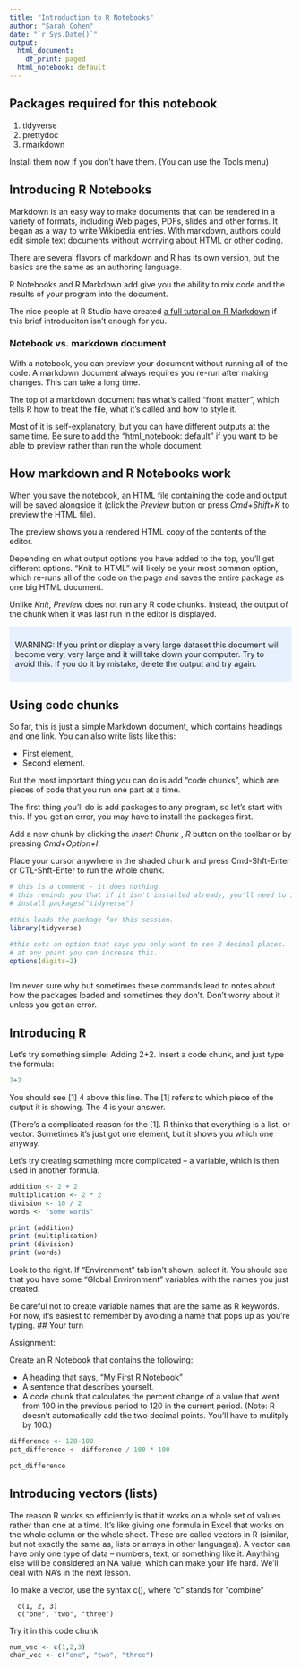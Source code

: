 ```yaml
---
title: "Introduction to R Notebooks"
author: "Sarah Cohen"
date: "`r Sys.Date()`"
output:
  html_document:
    df_print: paged
  html_notebook: default
---
```



## Packages required for this notebook

1. tidyverse
2. prettydoc
3. rmarkdown

Install them now if you don't have them. (You can use the Tools menu)


## Introducing R Notebooks

Markdown is an easy way to make documents that can be rendered in a variety of formats, including Web pages, PDFs, slides and other forms. It began as a way to write Wikipedia entries. With markdown, authors could edit simple text documents without worrying about HTML or other coding. 

There are several flavors of markdown and R has its own version, but the basics are the same as an authoring language. 

R Notebooks and R Markdown add give you the ability to mix code and the results of your program into the document. 

The nice people at R Studio have created [a full tutorial on R Markdown](https://rmarkdown.rstudio.com/lesson-1.html) if this brief introduciton isn't enough for you. 

### Notebook vs. markdown document

With a notebook, you can preview your document without running all of the code. A markdown document always requires you re-run after making changes. This can take a long time. 

The top of a markdown document has what's called "front matter", which tells R how to treat the file, what it's called and how to style it. 

Most of it is self-explanatory, but you can have different outputs at the same time. Be sure to add the "html_notebook: default" if you want to be able to preview rather than run the whole document. 


## How markdown and R Notebooks work

When you save the notebook, an HTML file containing the code and output will be saved alongside it (click the *Preview* button or press *Cmd+Shift+K* to preview the HTML file). 

The preview shows you a rendered HTML copy of the contents of the editor.

Depending on what output options you have added to the top, you'll get different options. "Knit to HTML" will likely be your most common option, which re-runs all of the code on the page and saves the entire package as one big HTML document. 

Unlike *Knit*, *Preview* does not run any R code chunks. Instead, the output of the chunk when it was last run in the editor is displayed.

<div style="background-color:#e6f0ff;padding:10px;">
WARNING: If you print or display a very large dataset this document will become very, very large and it will take down your computer. Try to avoid this. If you do it by mistake, delete the output and try again.
</div>



## Using code chunks

So far, this is just a simple Markdown document, which contains headings and one link. You can also write lists like this: 

* First element, 
* Second element. 

But the most important thing you can do is add "code chunks", which are pieces of code that you run one part at a time. 


The first thing you'll do is add packages to any program, so let's start with this. If you get an error, you may have to install the packages first. 

Add a new chunk by clicking the *Insert Chunk* , *R* button on the toolbar or by pressing *Cmd+Option+I*.

Place your cursor anywhere in the shaded chunk and press Cmd-Shft-Enter or CTL-Shft-Enter to run the whole chunk. 


```r

# this is a comment - it does nothing.
# this reminds you that if it isn't installed already, you'll need to install a package
# install.packages("tidyverse")

#this loads the package for this session. 
library(tidyverse)

#this sets an option that says you only want to see 2 decimal places.
# at any point you can increase this.
options(digits=2)



```

I'm never sure why but sometimes these commands lead to notes about how the packages loaded and sometimes they don't. Don't worry about it unless you get an error. 

## Introducing R

Let's try something simple: Adding 2+2. Insert a code chunk, and just type the formula: 

```r

2+2

```

You should see [1] 4 above this line. The [1] refers to which piece of the output it is showing. The 4 is your answer. 

(There's a complicated reason for the [1].  R thinks that everything is a list, or vector. Sometimes it's just got one element, but it shows you which one anyway.

Let's try creating something more complicated -- a variable, which is then used in another formula.

```r

addition <- 2 + 2
multiplication <- 2 * 2
division <- 10 / 2
words <- "some words"

print (addition)
print (multiplication)
print (division)
print (words)

```

Look to the right. If "Environment" tab isn't shown, select it. You should see that you have some "Global Environment" variables with the names you just created. 

Be careful not to create variable names that are the same as R keywords. For now, it's easiest to remember by avoiding a name that pops up as you're typing. 
## Your turn

Assignment: 

Create an R Notebook that contains the following: 

* A heading that says, "My First R Notebook"
* A sentence that describes yourself.
* A code chunk that calculates the percent change of a value that went from 100 in the previous period to 120 in the current period. (Note: R doesn't automatically add the two decimal points. You'll have to mulitply by 100.)

```r

difference <- 120-100
pct_difference <- difference / 100 * 100

pct_difference

```

## Introducing vectors (lists)

The reason R works so efficiently is that it works on a whole set of values rather than one at a time. It's like giving one formula in Excel that works on the whole column or the whole sheet. These are called vectors in R (similar, but not exactly the same as, lists or arrays in other languages). A vector can have only one type of data -- numbers, text, or something like it. Anything else will be considered an NA value, which can make your life hard. We'll deal with NA's in the next lesson. 


To make a vector, use the syntax c(), where "c" stands for "combine"

      c(1, 2, 3)
      c("one", "two", "three")

Try it in this code chunk

```r

num_vec <- c(1,2,3)
char_vec <- c("one", "two", "three")

```


